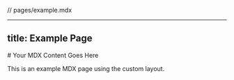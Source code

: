 // pages/example.mdx

---
title: Example Page
---


<CustomLayout>
  # Your MDX Content Goes Here

  This is an example MDX page using the custom layout.
</CustomLayout>

